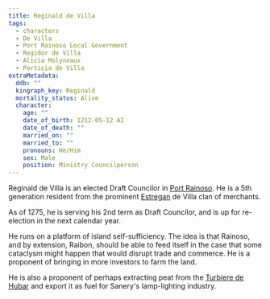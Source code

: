 ```yaml
---
title: Reginald de Villa
tags:
  - characters
  - De Villa
  - Port Rainoso Local Government
  - Regidor de Villa
  - Alicia Molyneaux
  - Porticia de Villa
extraMetadata:
  ddb: ""
  kingraph_key: Reginald
  mortality_status: Alive
  character:
    age: ""
    date_of_birth: 1212-05-12 AI
    date_of_death: ""
    married_on: ""
    married_to: ""
    pronouns: He/Him
    sex: Male
    position: Ministry Councilperson
---
```


Reginald de Villa is an elected Draft Councilor in
[Port Rainoso](/locations/port-rainoso/). He is a 5th generation resident
from the prominent [Estregan](/ethnicities/estregan/) de Villa clan of
merchants.

As of 1275, he is serving his 2nd term as Draft Councilor, and is up for
re-election in the next calendar year.

He runs on a platform of island self-sufficiency. The idea is that Rainoso, and
by extension, Raibon, should be able to feed itself in the case that some
cataclysm might happen that would disrupt trade and commerce. He is a proponent
of bringing in more investors to farm the land.

He is also a proponent of perhaps extracting peat from the
[Turbiere de Hubar](/locations/turbiere-de-hubar/) and export it as fuel
for Sanery's lamp-lighting industry.
